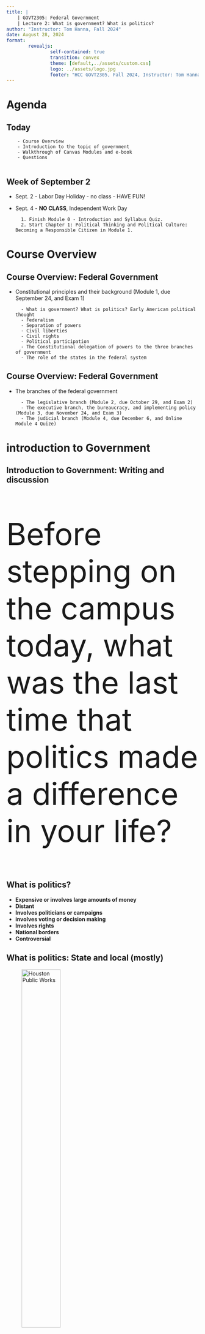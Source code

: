 ```yaml
---
title: |
    | GOVT2305: Federal Government
    | Lecture 2: What is government? What is politics?
author: "Instructor: Tom Hanna, Fall 2024"
date: August 28, 2024
format: 
        revealjs:
                self-contained: true
                transition: convex
                theme: [default,../assets/custom.css]
                logo: ../assets/logo.jpg
                footer: "HCC GOVT2305, Fall 2024, Instructor: Tom Hanna <img src='../assets/logo.jpg' alt='Logo' style='height:30px;'>"
---
```


# Agenda

## Today

        - Course Overview
        - Introduction to the topic of government
        - Walkthrough of Canvas Modules and e-book
        - Questions
        
## Week of September 2
- Sept. 2 - Labor Day Holiday - no class - HAVE FUN!
- Sept. 4 - **NO CLASS**, Independent Work Day

        1. Finish Module 0 - Introduction and Syllabus Quiz. 
        2. Start Chapter 1: Political Thinking and Political Culture: Becoming a Responsible Citizen in Module 1.
        
# Course Overview

## Course Overview: Federal Government

- Constitutional principles and their background (Module 1, due September 24, and Exam 1)

        - What is government? What is politics? Early American political thought
        - Federalism
        - Separation of powers
        - Civil liberties
        - Civil rights
        - Political participation
        - The Constitutional delegation of powers to the three branches of government
        - The role of the states in the federal system
        
## Course Overview: Federal Government
        
- The branches of the federal government

        - The legislative branch (Module 2, due October 29, and Exam 2)
        - The executive branch, the bureaucracy, and implementing policy (Module 3, due November 24, and Exam 3)
        - The judicial branch (Module 4, due December 6, and Online Module 4 Quize)
        
# introduction to Government
        
## Introduction to Government: Writing and discussion

::: {.custom-style style="font-size: 80px;"}
Before stepping on the campus today, what was the last time that politics made a difference in your life?
:::


## What is politics? 

- **Expensive or involves large amounts of money**
- **Distant**
- **Involves politicians or campaigns**
- **involves voting or decision making**
- **Involves rights**
- **National borders**
- **Controversial**




## What is politics: State and local (mostly)

![Houston Public Works](houston-public.png){width="49%"}

## What is politics: Federal, state and local

![Metro rail](metrorail.jpg){width="49%"} 

## What is politics: Federal, state and local

![HCC Central Campus](hcc_central.jpg){width="49%"}


## What is politics? 

- **Not distant** 
- **immediate,right here**
- **touches everything**
- **direct impacts are constant**
- **involves all of us**
- **It can be expensive, but it's not always about money**

## Politics is powerful

- Immense power to achieve good ends 


## Politics is powerful

- Immense power to achieve good ends 
- Immense power to do incredible harm

## Politics is powerful

- Immense power to achieve good ends 
- Immense power to do incredible harm

## Politics is powerful

::: {.custom-style style="font-size: 3em;"}
Why does politics have such power to cause harm?
:::



## Introduction to Government

::: {.custom-style style="font-size: 80px;"}
To really understand government and politics we first need to know what those things are. 
:::

## Introduction Government: Questions to consider

:::{.custom-style style="font-size: 80px;"}
What is government or "The State"?
:::

## Introduction Government: Questions to consider


::: {.custom-style style="font-size: 80px;"}
What makes government or The State different from other organizations?
:::

## Introduction Government: Questions to consider

:::{.custom-style style="font-size: 80px;"}
What is politics?
:::



## What is The State?

:::{.custom-style style="font-size: 80px;"}
We can compare the government or the state to other organizations and see what is different about it.
:::


## Other organizations

- Family

        - What does it have in common?
        - What is different?


## Other organizations

- Family
- Church

        - What does it (government) have in common?
        - What is different?


## Other organizations

- Family
- Church
- Community organizations (voluntary)

        - What does it have in common?
        - What is different?

## Other organizations

- Family
- Church
- Community organizations (voluntary)
- Charities

        - What does it have in common?
        - What is different?




## Other organizations

- Family
- Church
- Community organizations (voluntary)
- Charities
- Businesses - The Market

        - What does it have in common?
        - What is different?
        

## Other organizations

- Organized crime

        - What does it have in common?
        - What is different?

## Other organizations

- Organized crime
- vigilantes

        - What does it have in common?
        - What is different?


## Other organizations

- Organized crime
- vigilantes
- terrorists

        - What does it have in common?
        - What is different?



## What is "the state"?

**The organized, coercive use of violent force commonly accepted as legitimate** 

- Coercive use of violent force
- Legitimacy
        

## Introduction Government: Questions to consider

:::{.custom-style style="font-size: 80px;"}
What is politics?
:::


## Introduction to Government: Questions to consider

:::{.custom-style style="font-size: 80px;"}
What is politics?
:::

:::{.custom-style style="font-size: 60px;"}
Your thoughts?
:::



## What is politics? 


- **Politics is the process of making collective decisions in the context of...**

## What is politics? 


- **Politics is the process of making collective decisions in the context of...**

The State or government.


## The difference between politics and everything else

These organizations all engage in collective action, but lack one thing the state has: 

- Family
- Church
- Community organizations (voluntary)
- Charities
- Businesses - The Market



## The difference between politics and everything else

These organizations all engage in collective action, but lack one thing the state has: 

- Family
- Church
- Community organizations (voluntary)
- Charities
- Businesses - The Market

**Coercive use of violent force**


## Studying other organizations

Family, church, the market, etc. are all about making collective decisions in: 

**The Voluntary Sphere**

## Politics is about

Making collective decisions in:

**The Coercive Sphere**


## Politics is powerful

![George Washington](washington_quote.jpg){width="50%"}


## Politics is powerful

![Frederick Douglass](power_fredrick_douglass.jpg){width="50%"}

# Canvas and e-Book Overview

# Questions


## Authorship and License

Do not submit to Quizlet, Chegg, Coursehero, or other similar commercial websites.

- Author: Tom Hanna

- Website: <a href="https://tom-hanna.org/">tomhanna.me</a>

- License: This work is licensed under a <a href= "http://creativecommons.org/licenses/by-nc-sa/4.0/">Creative Commons Attribution-NonCommercial-ShareAlike 4.0 International License.</a>

<a href= "http://creativecommons.org/licenses/by-nc-sa/4.0/">![Creative Commons License](creative_commons_license.png)</a>
